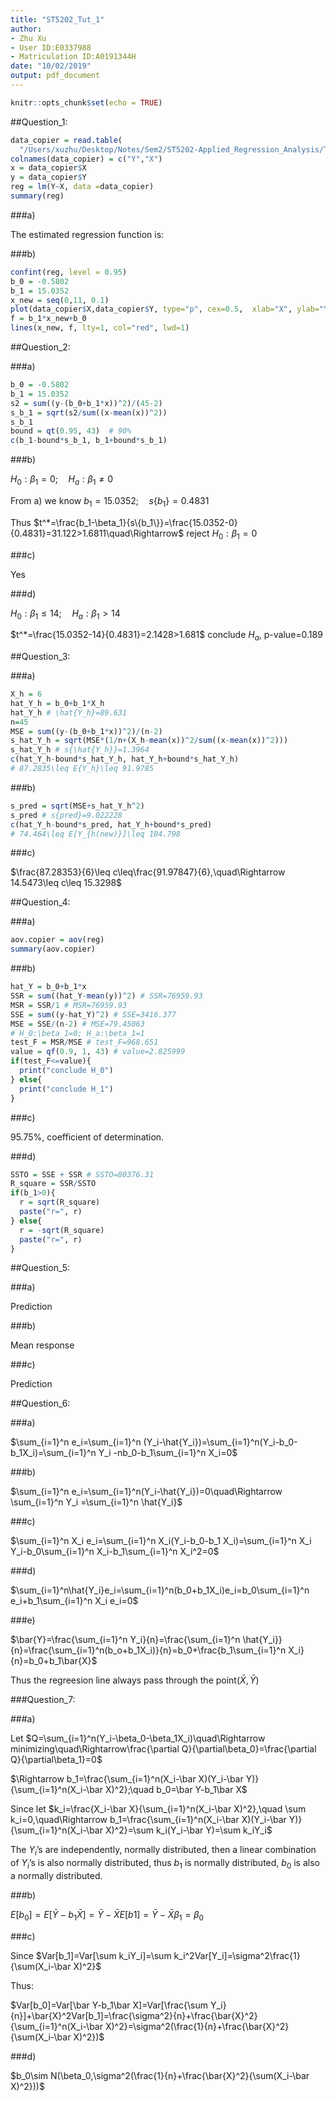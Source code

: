 ```yaml
---
title: "ST5202_Tut_1"
author: 
- Zhu Xu
- User ID:E0337988
- Matriculation ID:A0191344H
date: "10/02/2019"
output: pdf_document
---
```


```r
knitr::opts_chunk$set(echo = TRUE)
```
\rule[-5pt]{16.3cm}{0.15em}
\linespread{1.3}

##Question_1:

```r
data_copier = read.table(
  "/Users/xuzhu/Desktop/Notes/Sem2/ST5202-Applied_Regression_Analysis/Tut/copier_maintenance.txt")
colnames(data_copier) = c("Y","X")
x = data_copier$X
y = data_copier$Y
reg = lm(Y~X, data =data_copier)
summary(reg)
```
\newpage
###a)

The estimated regression function is:
\begin{center}
$b_0=-0.5802;\quad b_1=15.0352$

$Y_i=b_0+b_1X_i+\epsilon_i\Rightarrow f(x)=-0.5802+15.0352x$
\end{center}

###b)

```r
confint(reg, level = 0.95)
b_0 = -0.5802
b_1 = 15.0352
x_new = seq(0,11, 0.1)
plot(data_copier$X,data_copier$Y, type="p", cex=0.5,  xlab="X", ylab="Y")
f = b_1*x_new+b_0
lines(x_new, f, lty=1, col="red", lwd=1)
```

\newpage

##Question_2:

###a)

```r
b_0 = -0.5802
b_1 = 15.0352
s2 = sum((y-(b_0+b_1*x))^2)/(45-2)
s_b_1 = sqrt(s2/sum((x-mean(x))^2))
s_b_1
bound = qt(0.95, 43)  # 90%
c(b_1-bound*s_b_1, b_1+bound*s_b_1)
```

###b)

$H_0:\beta_1=0;\quad H_a:\beta_1\neq0$

From a) we know $b_1=15.0352;\quad s\{b_1\}=0.4831$

Thus $t^*=\frac{b_1-\beta_1}{s\{b_1\}}=\frac{15.0352-0}{0.4831}=31.122>1.6811\quad\Rightarrow$ reject $H_0:\beta_1=0$

###c)

Yes

###d)

$H_0:\beta_1\leq14;\quad H_a:\beta_1>14$

$t^*=\frac{15.0352-14}{0.4831}=2.1428>1.681$ conclude $H_a$, p-value=0.189

\newpage
##Question_3:

###a)

```r
X_h = 6
hat_Y_h = b_0+b_1*X_h
hat_Y_h # \hat{Y_h}=89.631
n=45
MSE = sum((y-(b_0+b_1*x))^2)/(n-2)
s_hat_Y_h = sqrt(MSE*(1/n+(X_h-mean(x))^2/sum((x-mean(x))^2)))
s_hat_Y_h # s{\hat{Y_h}}=1.3964
c(hat_Y_h-bound*s_hat_Y_h, hat_Y_h+bound*s_hat_Y_h)
# 87.2835\leq E{Y_h}\leq 91.9785
```

###b)

```r
s_pred = sqrt(MSE+s_hat_Y_h^2)
s_pred # s{pred}=9.022228
c(hat_Y_h-bound*s_pred, hat_Y_h+bound*s_pred)
# 74.464\leq E[Y_{h(new)}]\leq 104.798
```

###c)

$\frac{87.28353}{6}\leq c\leq\frac{91.97847}{6},\quad\Rightarrow 14.5473\leq c\leq 15.3298$

\newpage
##Question_4:

###a)

```r
aov.copier = aov(reg)
summary(aov.copier)
```

###b)

```r
hat_Y = b_0+b_1*x
SSR = sum((hat_Y-mean(y))^2) # SSR=76959.93
MSR = SSR/1 # MSR=76959.93
SSE = sum((y-hat_Y)^2) # SSE=3416.377
MSE = SSE/(n-2) # MSE=79.45063
# H_0:\beta_1=0; H_a:\beta_1=1
test_F = MSR/MSE # test_F=968.651
value = qf(0.9, 1, 43) # value=2.825999
if(test_F<=value){
  print("conclude H_0")
} else{
  print("conclude H_1")
}
```

###c)

95.75%, coefficient of determination.

###d)

```r
SSTO = SSE + SSR # SSTO=80376.31
R_square = SSR/SSTO
if(b_1>0){
  r = sqrt(R_square)
  paste("r=", r)
} else{
  r = -sqrt(R_square)
  paste("r=", r)
}
```

##Question_5:

###a)

Prediction

###b)

Mean response

###c)

Prediction

##Question_6:

###a)

$\sum_{i=1}^n e_i=\sum_{i=1}^n (Y_i-\hat{Y_i})=\sum_{i=1}^n(Y_i-b_0-b_1X_i)=\sum_{i=1}^n Y_i -nb_0-b_1\sum_{i=1}^n X_i=0$

###b)

$\sum_{i=1}^n e_i=\sum_{i=1}^n(Y_i-\hat{Y_i})=0\quad\Rightarrow \sum_{i=1}^n Y_i =\sum_{i=1}^n \hat{Y_i}$

###c)

$\sum_{i=1}^n X_i e_i=\sum_{i=1}^n X_i(Y_i-b_0-b_1 X_i)=\sum_{i=1}^n X_i Y_i-b_0\sum_{i=1}^n X_i-b_1\sum_{i=1}^n X_i^2=0$

###d)

$\sum_{i=1}^n\hat{Y_i}e_i=\sum_{i=1}^n(b_0+b_1X_i)e_i=b_0\sum_{i=1}^n e_i+b_1\sum_{i=1}^n X_i e_i=0$

###e)

$\bar{Y}=\frac{\sum_{i=1}^n Y_i}{n}=\frac{\sum_{i=1}^n \hat{Y_i}}{n}=\frac{\sum_{i=1}^n(b_o+b_1X_i)}{n}=b_0+\frac{b_1\sum_{i=1}^n X_i}{n}=b_0+b_1\bar{X}$

Thus the regreesion line always pass through the point($\bar{X},\bar{Y}$)

###Question_7:

###a)

Let $Q=\sum_{i=1}^n(Y_i-\beta_0-\beta_1X_i)\quad\Rightarrow minimizing\quad\Rightarrow\frac{\partial Q}{\partial\beta_0}=\frac{\partial Q}{\partial\beta_1}=0$

$\Rightarrow b_1=\frac{\sum_{i=1}^n(X_i-\bar X)(Y_i-\bar Y)}{\sum_{i=1}^n(X_i-\bar X)^2};\quad b_0=\bar Y-b_1\bar X$

Since let $k_i=\frac{X_i-\bar X}{\sum_{i=1}^n(X_i-\bar X)^2},\quad \sum k_i=0,\quad\Rightarrow b_1=\frac{\sum_{i=1}^n(X_i-\bar X)(Y_i-\bar Y)}{\sum_{i=1}^n(X_i-\bar X)^2}=\sum k_i(Y_i-\bar Y)=\sum k_iY_i$

The $Y_i$'s are independently, normally distributed, then a linear combination of $Y_i$'s is also normally distributed, thus $b_1$ is normally distributed, $b_0$ is also a normally distributed.

###b)

$E[b_0]=E[\bar Y-b_1\bar X]=\bar Y-\bar XE[b1]=\bar Y-\bar X\beta_1=\beta_0$

###c)

Since $Var[b_1]=Var[\sum k_iY_i]=\sum k_i^2Var[Y_i]=\sigma^2\frac{1}{\sum(X_i-\bar X)^2}$

Thus:

$Var[b_0]=Var[\bar Y-b_1\bar X]=Var[\frac{\sum Y_i}{n}]+\bar{X}^2Var[b_1]=\frac{\sigma^2}{n}+\frac{\bar{X}^2}{\sum_{i=1}^n(X_i-\bar X)^2}=\sigma^2(\frac{1}{n}+\frac{\bar{X}^2}{\sum(X_i-\bar X)^2})$

###d)

$b_0\sim N(\beta_0,\sigma^2(\frac{1}{n}+\frac{\bar{X}^2}{\sum(X_i-\bar X)^2}))$
